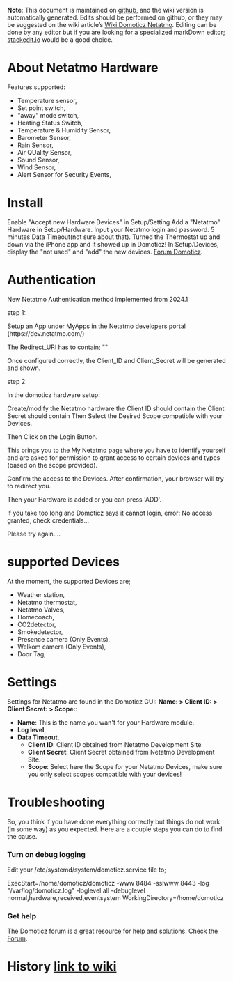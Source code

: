 '''Note''': This document is maintained on [https://github.com/domoticz/wiki/Netatmo.wiki github], and the wiki version is automatically generated. Edits should be performed on github, or they may be suggested on the wiki article’s [https://wiki.domoticz.com/Netatmo Wiki Domoticz Netatmo]. Editing can be done by any editor but if you are looking for a specialized markDown editor; [https://stackedit.io/app# stackedit.io] would be a good choice.

<span id="Netatmo"></span>
= About Netatmo Hardware =

Features supported:
* Temperature sensor,
* Set point switch,
* "away" mode switch,
* Heating Status Switch,
* Temperature & Humidity Sensor,
* Barometer Sensor,
* Rain Sensor,
* Air QUality Sensor,
* Sound Sensor,
* Wind Sensor,
* Alert Sensor for Security Events,


<span id="Install :"></span>
= Install =

Enable "Accept new Hardware Devices" in Setup/Setting
Add a "Netatmo" Hardware in Setup/Hardware. Input your Netatmo login and password. 5 minutes Data Timeout(not sure about that).
Turned the Thermostat up and down via the iPhone app and it showed up in Domoticz!
In Setup/Devices, display the "not used" and "add" the new devices.
[https://forum.domoticz.com Forum Domoticz].

<span id="Authentication"></span>
= Authentication =
New Netatmo Authentication method implemented from 2024.1

step 1:

Setup an App under MyApps in the Netatmo developers portal (https://dev.netatmo.com/)

The Redirect_URI has to contain;
""

Once configured correctly, the Client_ID and Client_Secret will be generated and shown.

step 2:

In the domoticz hardware setup:

Create/modify the Netatmo hardware
the Client ID should contain <client_id>
the Client Secret should contain <client_secret>
Then Select the Desired Scope compatible with your Devices.

Then Click on the Login Button.

This brings you to the My Netatmo page where you have to identify yourself and are asked for permission to grant access to certain devices and types (based on the scope provided).

Confirm the access to the Devices.
After confirmation, your browser will try to redirect you.

Then your Hardware is added or you can press 'ADD'.

if you take too long and Domoticz says it cannot login, error: No access granted, check credentials...

Please try again....


<span id="supported Devices"></span>
= supported Devices =
At the moment, the supported Devices are;

* Weather station,
* Netatmo thermostat,
* Netatmo Valves,
* Homecoach,
* CO2detector,
* Smokedetector,
* Presence camera (Only Events),
* Welkom camera   (Only Events),
* Door Tag,

<span id="settings"></span>
= Settings =

Settings for Netatmo are found in the Domoticz GUI: '''Name: &gt; Client ID: &gt; Client Secret: &gt; Scope:''':

*  '''Name''': This is the name you wan't for your Hardware module.
*  '''Log level''',
*  '''Data Timeout''',
** '''Client ID''': Client ID obtained from Netatmo Development Site
** '''Client Secret''': Client Secret obtained from Netatmo Development Site.
** '''Scope''': Select here the Scope for your Netatmo Devices, make sure you only select scopes compatible with your devices!

<span id="troubleshooting"></span>
= Troubleshooting =

So, you think if you have done everything correctly but things do not work (in some way) as you expected. Here are a couple steps you can do to find the cause.

<span id="turn-on-debug-logging"></span>
=== Turn on debug logging ===
Edit your /etc/systemd/system/domoticz.service file to;

ExecStart=/home/domoticz/domoticz -www 8484 -sslwww 8443 -log "/var/log/domoticz.log" -loglevel all -debuglevel normal,hardware,received,eventsystem
WorkingDirectory=/home/domoticz


=== Get help ===

The Domoticz forum is a great resource for help and solutions. Check the [https://forum.domoticz.com Forum].

<span id="wiki Netamo Domoticz."></span>
= History [https://wiki.domoticz.com/Netatmo link to wiki] =

